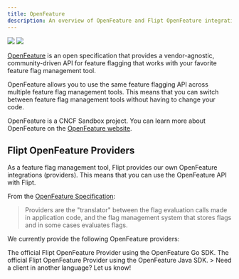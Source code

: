 ```yaml
---
title: OpenFeature
description: An overview of OpenFeature and Flipt OpenFeature integrations.
---
```


<Frame>
  <img
    noZoom
    className="block h-32 dark:hidden"
    src="/images/integration/openfeature-dark.svg"
  />
  <img
    noZoom
    className="hidden h-32 dark:block"
    src="/images/integration/openfeature-light.svg"
  />
</Frame>

[OpenFeature](https://openfeature.dev/) is an open specification that provides a vendor-agnostic, community-driven API for feature flagging that works with your favorite feature flag management tool.

OpenFeature allows you to use the same feature flagging API across multiple feature flag management tools. This means that you can switch between feature flag management tools without having to change your code.

OpenFeature is a CNCF Sandbox project. You can learn more about OpenFeature on the [OpenFeature website](https://openfeature.dev/).

## Flipt OpenFeature Providers

As a feature flag management tool, Flipt provides our own OpenFeature integrations (providers). This means that you can use the OpenFeature API with Flipt.

From the [OpenFeature Specification](https://docs.openfeature.dev/docs/specification/sections/providers):

> Providers are the "translator" between the flag evaluation calls made in application code, and the flag management system that stores flags and in some cases evaluates flags.

We currently provide the following OpenFeature providers:

<CardGroup cols={2}>
  <Card
    href="https://github.com/flipt-io/flipt-openfeature-provider-go"
    title="Go"
    icon="golang"
    color="#00add8"
  >
    The official Flipt OpenFeature Provider using the OpenFeature Go SDK.
  </Card>
  <Card href="#" title="Java (In-Progress)" icon="java" color="#e41f23">
    The official Flipt OpenFeature Provider using the OpenFeature Java SDK.
  </Card>
  <Card
    href="https://github.com/flipt-io/flipt/discussions/2125"
    title="Request a Client"
    icon="github"
    color="#000000"
  >
    > Need a client in another language? Let us know!
  </Card>
</CardGroup>
